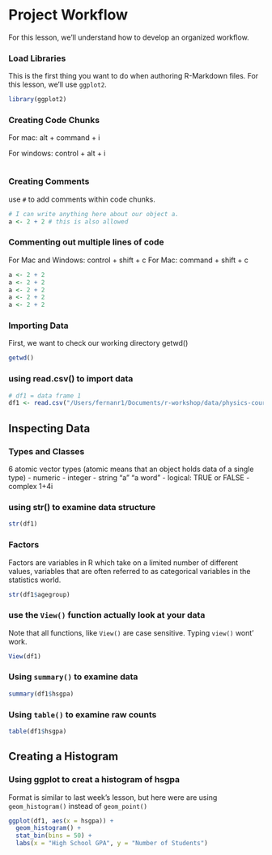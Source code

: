 # Project Workflow

For this lesson, we'll understand how to develop an organized workflow. 


### Load Libraries

This is the first thing you want to do when authoring R-Markdown files. For this lesson, we'll use `ggplot2`.

```r
library(ggplot2)
```


### Creating Code Chunks

For mac: alt + command + i

For windows: control + alt + i

```r

```

### Creating Comments

use `#` to add comments within code chunks.

```r
# I can write anything here about our object a.
a <- 2 + 2 # this is also allowed

```

### Commenting out multiple lines of code

For Mac and Windows: control + shift + c For Mac: command + shift + c

```r
a <- 2 + 2
a <- 2 + 2
a <- 2 + 2
a <- 2 + 2
a <- 2 + 2
```



### Importing Data

First, we want to check our working directory getwd()

```r
getwd()
```

### using read.csv() to import data

```r
# df1 = data frame 1
df1 <- read.csv("/Users/fernanr1/Documents/r-workshop/data/physics-course-data.csv")
```


## Inspecting Data
### Types and Classes

6 atomic vector types (atomic means that an object holds data of a single type) - numeric - integer - string "a" "a word" - logical: TRUE or FALSE - complex 1+4i

### using str() to examine data structure

```r
str(df1)
```

### Factors
Factors are variables in R which take on a limited number of different values, variables that are often referred to as categorical variables in the statistics world. 

```r
str(df1$agegroup)
```


### use the `View()` function actually look at your data
Note that all functions, like `View()` are case sensitive. Typing `view()` wont' work.
```r
View(df1)
```

### Using `summary()` to examine data

```r
summary(df1$hsgpa)
```

### Using `table()` to examine raw counts

```r
table(df1$hsgpa)
```

## Creating a Histogram
### Using ggplot to creat a histogram of hsgpa
Format is similar to last week's lesson, but here were are using `geom_histogram()` instead of `geom_point()`
```r
ggplot(df1, aes(x = hsgpa)) +
  geom_histogram() +
  stat_bin(bins = 50) +
  labs(x = "High School GPA", y = "Number of Students")
```
